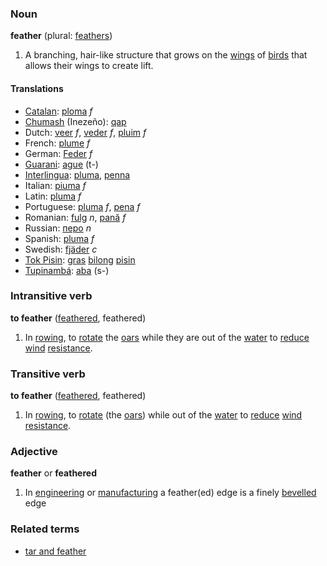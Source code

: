 === Noun ===
'''feather''' (plural: [[feathers]])

#A branching, hair-like structure that grows on the [[wing]]s of [[bird]]s that allows their wings to create lift.

==== Translations ====
*[[Catalan]]: [[ploma]] ''f''
*[[Chumash]] (Inezeño): [[qap]]
*Dutch: [[veer]] ''f'', [[veder]] ''f'', [[pluim]] ''f''
*French: [[plume]] ''f''
*German: [[Feder]] ''f''
*[[Guarani]]: [[ague]] (t-)
*[[Interlingua]]: [[pluma]], [[penna]]
*Italian: [[piuma]] ''f''
*Latin: [[pluma]] ''f''
*Portuguese: [[pluma]] ''f'', [[pena]] ''f''
*Romanian: [[fulg]] ''n'', [[pană]] ''f''
*Russian: [[перо]] ''n''
*Spanish: [[pluma]] ''f''
*Swedish: [[fjäder]] ''c''
*[[Tok Pisin]]: [[gras]] [[bilong]] [[pisin]]
*[[Tupinambá]]: [[aba]] (s-)

=== Intransitive verb ===
'''to feather''' ([[feathered]], feathered)

#In [[rowing]], to [[rotate]] the [[oar]]s while they are out of the [[water]] to [[reduce]] [[wind]] [[resistance]].

=== Transitive verb ===
'''to feather''' ([[feathered]], feathered)

#In [[rowing]], to [[rotate]] (the [[oar]]s) while out of the [[water]] to [[reduce]] [[wind]] [[resistance]].

=== Adjective ===
'''feather''' or '''feathered'''
# In [[engineering]] or [[manufacturing]] a feather(ed) edge is a finely [[bevelled]] edge

===Related terms===
*[[tar and feather]]